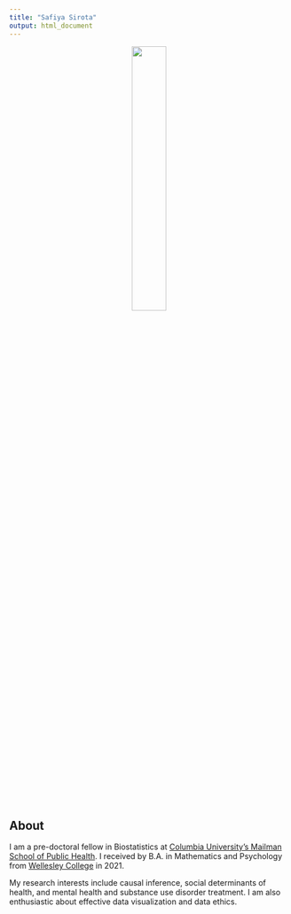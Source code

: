 ```yaml
---
title: "Safiya Sirota"
output: html_document
---
```


<center>
<img src="images/Saf0043-Edit.jpg" style="width:35%">
</center>

## About

I am a pre-doctoral fellow in Biostatistics at [Columbia University's Mailman School of Public Health](https://www.publichealth.columbia.edu/). I received by B.A. in Mathematics and Psychology from [Wellesley College](https://www.wellesley.edu/) in 2021.

My research interests include causal inference, social determinants of health, and mental health and substance use disorder treatment. I am also enthusiastic about effective data visualization and data ethics.
